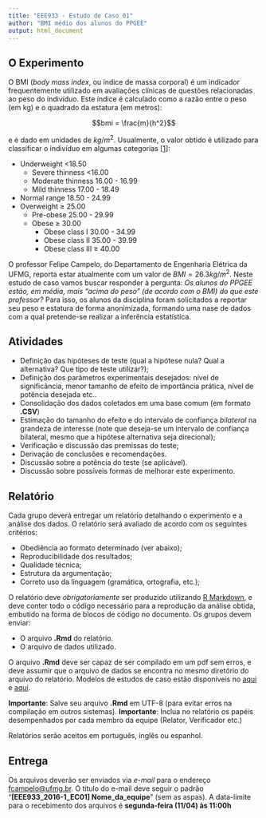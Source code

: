 ```yaml
---
title: "EEE933 - Estudo de Caso 01"
author: "BMI médio dos alunos do PPGEE"
output: html_document
---
```


## O Experimento
O BMI (_body mass index_, ou índice de massa corporal) é um indicador frequentemente utilizado em avaliações clínicas de questões relacionadas ao peso do índivíduo. Este índice é calculado como a razão entre o peso (em kg) e o quadrado da estatura (em metros):

$$bmi = \frac{m}{h^2}$$

e é dado em unidades de $kg/m^2$. Usualmente, o valor obtido é utilizado para classificar o indivíduo em algumas categorias [[1](http://apps.who.int/bmi/index.jsp?introPage=intro_3.html)]:

- Underweight	<18.50
	- Severe thinness	<16.00
	- Moderate thinness 16.00 - 16.99
	- Mild thinness 17.00 - 18.49
- Normal range	18.50 - 24.99
- Overweight	$\geq$ 25.00
	- Pre-obese	25.00 - 29.99
	- Obese	$\geq$ 30.00
		- Obese class I	30.00 - 34.99
		- Obese class II	35.00 - 39.99
		- Obese class III	$\geq$ 40.00

O professor Felipe Campelo, do Departamento de Engenharia Elétrica da UFMG, reporta estar atualmente com um valor de $BMI = 26.3 kg/m^2$. Neste estudo de caso vamos buscar responder à pergunta: _Os alunos do PPGEE estão, em média, mais "acima do peso" (de acordo com o BMI) do que este professor?_ Para isso, os alunos da disciplina foram solicitados a reportar seu peso e estatura de forma anonimizada, formando uma nase de dados com a qual pretende-se realizar a inferência estatística.

## Atividades

- Definição das hipóteses de teste (qual a hipótese nula? Qual a alternativa? Que tipo de teste utilizar?);
- Definição dos parâmetros experimentais desejados: nível de significância, menor tamanho de efeito de importância prática, nível de potência desejada etc..
- Consolidação dos dados coletados em uma base comum (em formato **.CSV**)
- Estimação do tamanho do efeito e do intervalo de confiança _bilateral_ na grandeza de interesse (note que deseja-se um intervalo de confiança bilateral, mesmo que a hipótese alternativa seja direcional);
- Verificação e discussão das premissas do teste;
- Derivação de conclusões e recomendações.
- Discussão sobre a potência do teste (se aplicável).
- Discussão sobre possíveis formas de melhorar este experimento.

## Relatório
Cada grupo deverá entregar um relatório detalhando o experimento e a análise dos dados. O relatório será avaliado de acordo com os seguintes critérios:

- Obediência ao formato determinado (ver abaixo);
- Reproducibilidade dos resultados;
- Qualidade técnica;
- Estrutura da argumentação;
- Correto uso da linguagem (gramática, ortografia, etc.);

O relatório deve *obrigatoriamente* ser produzido utilizando [R Markdown](http://rmarkdown.rstudio.com), e deve conter todo o código necessário para a reprodução da análise obtida, embutido na forma de blocos de código no documento. Os grupos devem enviar:

- O arquivo **.Rmd** do relatório.
- O arquivo de dados utilizado.

O arquivo **.Rmd** deve ser capaz de ser compilado em um pdf sem erros, e deve assumir que o arquivo de dados se encontra no mesmo diretório do arquivo do relatório. Modelos de estudos de caso estão disponíveis no [aqui](https://github.com/fcampelo/Design-and-Analysis-of-Experiments/tree/master/Grading/Report%20template) e [aqui](https://github.com/fcampelo/Design-and-Analysis-of-Experiments/tree/master/Grading/Case%20Studies/Report%20Examples). 

**Importante**: Salve seu arquivo **.Rmd** em UTF-8 (para evitar erros na compilação em outros sistemas).
**Importante**: Inclua no relatório os papéis desempenhados por cada membro da equipe (Relator, Verificador etc.)

Relatórios serão aceitos em português, inglês ou espanhol.

## Entrega
Os arquivos deverão ser enviados via _e-mail_ para o endereço [fcampelo@ufmg.br](fcampelo@ufmg.br). O título do e-mail deve seguir o padrão "**[EEE933_2016-1_EC01] Nome_da_equipe**" (sem as aspas). A data-limite para o recebimento dos arquivos é **segunda-feira (11/04) às 11:00h**

